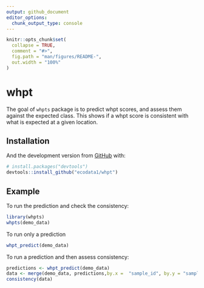 ```yaml
---
output: github_document
editor_options: 
  chunk_output_type: console
---
```


<!-- README.md is generated from README.Rmd. Please edit that file -->

```r
knitr::opts_chunk$set(
  collapse = TRUE,
  comment = "#>",
  fig.path = "man/figures/README-",
  out.width = "100%"
)
```

# whpt

The goal of `whpts` package is to predict whpt scores, and assess them against
the expected class. This shows if a whpt score is consistent with what is
expected at a given location.

## Installation

And the development version from [GitHub](https://github.com/) with:

``` r
# install.packages("devtools")
devtools::install_github("ecodata1/whpt")
```
## Example

To run the prediction and check the consistency:

```r

library(whpts)
whpts(demo_data)

```

To run only a prediction

```r
whpt_predict(demo_data)
```

To run a prediction and then assess consistency:

```r

predictions <- whpt_predict(demo_data)
data <- merge(demo_data, predictions,by.x =  "sample_id", by.y = "sample_id")
consistency(data)

```


